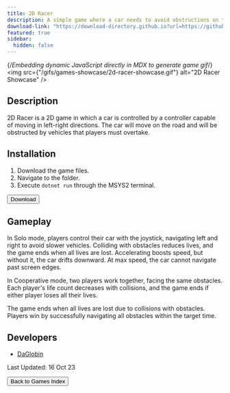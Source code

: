 ```yaml
---
title: 2D Racer
description: A simple game where a car needs to avoid obstructions on the road!
download-link: "https://download-directory.github.io?url=https://github.com/thoth-tech/arcade-games/tree/main/games/2dRacer"
featured: true
sidebar:
  hidden: false
---
```


{/*Embedding dynamic JavaScript directly in MDX to generate game gif*/}
<img
  src={"/gifs/games-showcase/2d-racer-showcase.gif"}
  alt="2D Racer Showcase"
/>
        
## Description

2D Racer is a 2D game in which a car is controlled by a controller capable of moving in left-right directions. The car will move on the road and will be obstructed by vehicles that players must overtake.

## Installation

1. Download the game files.
1. Navigate to the folder.
1. Execute `dotnet run` through the MSYS2 terminal.

<div class="centered-button-container">
  <button
    class="custom-button"
    onclick="window.open('https://download-directory.github.io?url=https://github.com/thoth-tech/arcade-games/tree/main/games/2dRacer', '_blank')">
    Download
  </button>
</div>
        
## Gameplay
        
In Solo mode, players control their car with the joystick, navigating left and right to avoid slower vehicles. Colliding with obstacles reduces lives, and the game ends when all lives are lost. Accelerating boosts speed, but without it, the car drifts downward. At max speed, the car cannot navigate past screen edges. 

 In Cooperative mode, two players work together, facing the same obstacles. Each player's life count decreases with collisions, and the game ends if either player loses all their lives. 

 The game ends when all lives are lost due to collisions with obstacles. Players win by successfully navigating all obstacles within the target time.
        
## Developers
        
- [DaGlobin](https://github.com/DaGoblin)

Last Updated: 16 Oct 23

<div class="centered-button-container">
  <button class="custom-button" onclick="location.href='/games'">
    Back to Games Index
  </button>
</div>